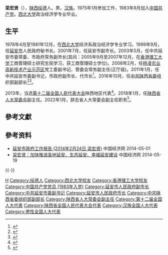 '''梁宏贤'''（{{bd|1958年|10月||catIdx=Liang梁}}），[[陕西|陕西]][[绥德|绥德]]人。男，[[汉族|汉族]]。1975年1月参加工作，1983年8月加入[[中国共产党|中国共产党]]。[[西北大学|西北大学]]政治经济学专业毕业。

==生平==
1978年4月至1981年12月，在[[西北大学|西北大学]]经济系政治经济学专业学习。1999年9月，任[[延安市|延安市]]人民政府秘书长。2001年7月，任延安市副市长。2003年5月，任中共延安市委常委、市政府常务副市长(其间：2005年9月至2007年12月，在[[香港理工大学|香港理工大学]]工商管理硕士研究生班学习，获工商管理硕士学位)。2008年2月，任[[杨凌农业高新技术产业示范区|杨凌农业高新技术产业示范区]]党工委副书记、管委会常务副主任(正厅级)。2011年1月，任中共延安市委副书记，市政府副市长、代市长<ref>{{cite web|accessdate=2014-06-29|url=http://district.ce.cn/newarea/sddy/201203/05/t20120305_23129199.shtml|title=冯继红当选延安市人大主任 梁宏贤任市长|publisher=中国经济网|archive-date=2014-07-04|archive-url=https://web.archive.org/web/20140704195408/http://district.ce.cn/newarea/sddy/201203/05/t20120305_23129199.shtml|dead-url=no}}</ref>。2016年10月，任[[中共陕西省委|中共陕西省委]]组织部副部长<ref>{{cite news|title=薛占海任延安市代市长 梁宏贤辞去市长职务|url=http://district.ce.cn/newarea/sddy/201610/11/t20161011_16629326.shtml|accessdate=2016-10-10|newspaper=中国经济网|archive-date=2016-10-11|archive-url=https://web.archive.org/web/20161011223233/http://district.ce.cn/newarea/sddy/201610/11/t20161011_16629326.shtml|dead-url=no}}</ref><ref>{{cite news|title=延安市原市长梁宏贤任陕西省委组织部副部长|url=http://district.ce.cn/newarea/sddy/201610/19/t20161019_16937966.shtml|accessdate=2016-10-19|newspaper=中国经济网|archive-date=2016-10-20|archive-url=https://web.archive.org/web/20161020105358/http://district.ce.cn/newarea/sddy/201610/19/t20161019_16937966.shtml|dead-url=no}}</ref>。

2013年，当选[[第十二届全国人民代表大会|第十二届全国人民代表大会]]陕西地区代表<ref>{{cite news|title=全国人大代表信息-梁宏贤|url= http://210.82.31.1:8084/delegate/viewDelegate.action?dbid=122492|accessdate=2013-04-05|newspaper=全国人大网|archive-url=https://web.archive.org/web/20161011223315/http://www.npc.gov.cn/delegate/viewDelegate.action?dbid=122492|archive-date=2016-10-11|dead-url=yes}}</ref>。2018年1月，任[[陕西省人民代表大会常务委员会|陕西省人大常委会]]副主任。2022年1月，辞去省人大常委会副主任职务<ref>{{Cite web|title=刘小燕、朱静芝、梁宏贤辞去陕西省人大常委会副主任职务|url=http://district.ce.cn/newarea/sddy/202201/22/t20220122_37279718.shtml|accessdate=2022-06-14|publisher=中国经济网}}</ref>。

==參考文獻==
{{reflist}}

==參考资料==
*[http://district.ce.cn/newarea/roll/201403/27/t20140327_2560902.shtml 延安市政府工作报告 (2014年2月24日 梁宏贤)] {{Wayback|url=http://district.ce.cn/newarea/roll/201403/27/t20140327_2560902.shtml |date=20140714194053 }} 中国经济网 2014-05-01
*[https://web.archive.org/web/20140519190411/http://sn.ce.cn/zt/2014hdl/2014hdl_ya/201403/30/t20140330_1431672.shtml 梁宏贤：加快推进圣地延安、生态延安、幸福延安建设] 中国经济网 2014-05-19

{{-}}
{{start box}}
{{s-gov|prc}}
{{s-before|[[冯继红|冯继红]]}}
{{s-title|[[延安市人民政府|延安市人民政府]]市长|2011年1月－2016年10月}}
{{s-after|[[薛占海|薛占海]]}}
{{end box}}
{{中华人民共和国延安市正职领导人}}

{{Authority control}}
{{DEFAULTSORT:Liang梁}}
[[Category:梁姓|H]]
[[Category:绥德人|Category:绥德人]]
[[Category:西北大学校友|Category:西北大学校友]]
[[Category:香港理工大学校友|Category:香港理工大学校友]]
[[Category:中国共产党党员_(1983年入党)|Category:中国共产党党员 (1983年入党)]]
[[Category:延安市人民政府副市长|Category:延安市人民政府副市长]]
[[Category:中共延安市委副书记|Category:中共延安市委副书记]]
[[Category:延安市人民政府市长|Category:延安市人民政府市长]]
[[Category:中共陕西省委组织部副部长|Category:中共陕西省委组织部副部长]]
[[Category:陕西省人大常委会副主任|Category:陕西省人大常委会副主任]]
[[Category:第十二届全国人大代表|Category:第十二届全国人大代表]]
[[Category:陕西省全国人民代表大会代表|Category:陕西省全国人民代表大会代表]]
[[Category:汉族全国人大代表|Category:汉族全国人大代表]]
[[Category:男性全国人大代表|Category:男性全国人大代表]]